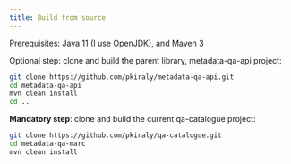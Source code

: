 ```yaml
---
title: Build from source
---
```


Prerequisites: Java 11 (I use OpenJDK), and Maven 3

Optional step: clone and build the parent library, metadata-qa-api project:

```bash
git clone https://github.com/pkiraly/metadata-qa-api.git
cd metadata-qa-api
mvn clean install
cd ..
```

**Mandatory step**: clone and build the current qa-catalogue project:

```bash
git clone https://github.com/pkiraly/qa-catalogue.git
cd metadata-qa-marc
mvn clean install
```
